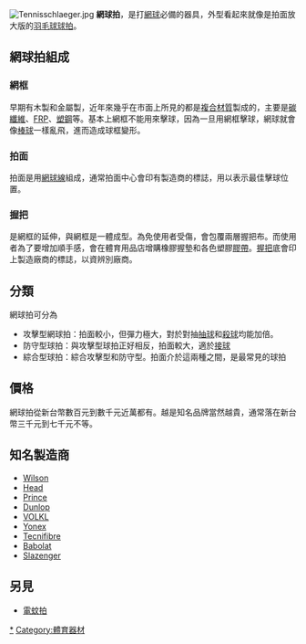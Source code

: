 {{unreferenced|time=2014-09-19T06:18:59+00:00}}
[[File:Tennisschlaeger.jpg|right]]
'''網球拍'''，是打[[網球|網球]]必備的器具，外型看起來就像是拍面放大版的[[羽毛球球拍|羽毛球球拍]]。

==網球拍組成==
===網框===
早期有木製和金屬製，近年來幾乎在市面上所見的都是[[複合材質|複合材質]]製成的，主要是[[碳纖維|碳纖維]]、[[FRP|FRP]]、[[塑鋼|塑鋼]]等。基本上網框不能用來擊球，因為一旦用網框擊球，網球就會像[[棒球|棒球]]一樣亂飛，進而造成球框變形。

===拍面===
拍面是用[[網球線|網球線]]組成，通常拍面中心會印有製造商的標誌，用以表示最佳擊球位置。

===握把===
是網框的延伸，與網框是一體成型。為免使用者受傷，會包覆兩層握把布。而使用者為了要增加順手感，會在體育用品店增購橡膠握墊和各色塑膠[[膠帶|膠帶]]。[[握把|握把]]底會印上製造廠商的標誌，以資辨別廠商。

==分類==
網球拍可分為
*攻擊型網球拍：拍面較小，但彈力極大，對於對抽[[抽球|抽球]]和[[殺球|殺球]]均能加倍。
*防守型球拍：與攻擊型球拍正好相反，拍面較大，適於[[接球|接球]]
*綜合型球拍：綜合攻擊型和防守型。拍面介於這兩種之間，是最常見的球拍

==價格==
網球拍從新台幣數百元到數千元近萬都有。越是知名品牌當然越貴，通常落在新台幣三千元到七千元不等。

==知名製造商==
*[[Wilson|Wilson]]
*[[Head|Head]]
*[[Prince|Prince]]
*[[Dunlop|Dunlop]]
*[[VOLKL|VOLKL]]
*[[Yonex|Yonex]]
*[[Tecnifibre|Tecnifibre]]
*[[Babolat|Babolat]]
*[[Slazenger|Slazenger]]

==另見==
*[[電蚊拍|電蚊拍]]

{{reflist}}
[[Category:網球術語|*]]
[[Category:體育器材|Category:體育器材]]
{{網球主題}}